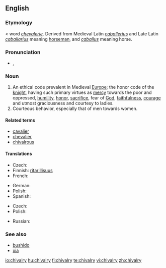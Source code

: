 ==English==
{{wikipedia}}

===Etymology===
{{etyl|enm}} < {{etyl|fro}} word ''[[chevalerie]]''. Derived from Medieval Latin ''[[caballerius]]'' and Late Latin ''[[caballarius]]'' meaning [[horseman]], and ''[[caballus]]'' meaning horse.

===Pronunciation===
* {{IPA|/ˈʃɪvəlri/}}, {{SAMPA|/"SIv@lri/}}

===Noun===
{{en-noun}}

# An ethical code prevalent in Medieval [[Europe]]; the honor code of the [[knight]], having such primary virtues as [[mercy]] towards the poor and oppressed, [[humility]], [[honor]], [[sacrifice]], fear of [[God]], [[faithfulness]], [[courage]] and utmost graciousness and courtesy to ladies.
# Courteous behavior, especially that of men towards women.

====Related terms====
* [[cavalier]]
* [[chevalier]]
* [[chivalrous]]

====Translations====
{{trans-top|ethical code}}
* Czech: {{t-|cs|rytířství|n}}
* Finnish: [[ritarillisuus]]
* French: {{t+|fr|chevalerie|f}}
{{trans-mid}}
* German: {{t-|de|Ritterlichkeit|f}}
* Polish: {{t|pl|rycerskość|f}}
* Spanish: {{t+|es|caballerosidad|f}}
{{trans-bottom}}

{{trans-top|Courteous behavior, especially that of men towards women}}
* Czech: {{t-|cs|galantnost|f}}
* Polish: {{t|pl|rycerskość|f}}
{{trans-mid}}
* Russian: {{t+|ru|галантность|f|sc=Cyrl}}
{{trans-bottom}}

===See also===
* [[bushido]]
* [[xia]]

[[io:chivalry]]
[[hu:chivalry]]
[[fi:chivalry]]
[[te:chivalry]]
[[vi:chivalry]]
[[zh:chivalry]]